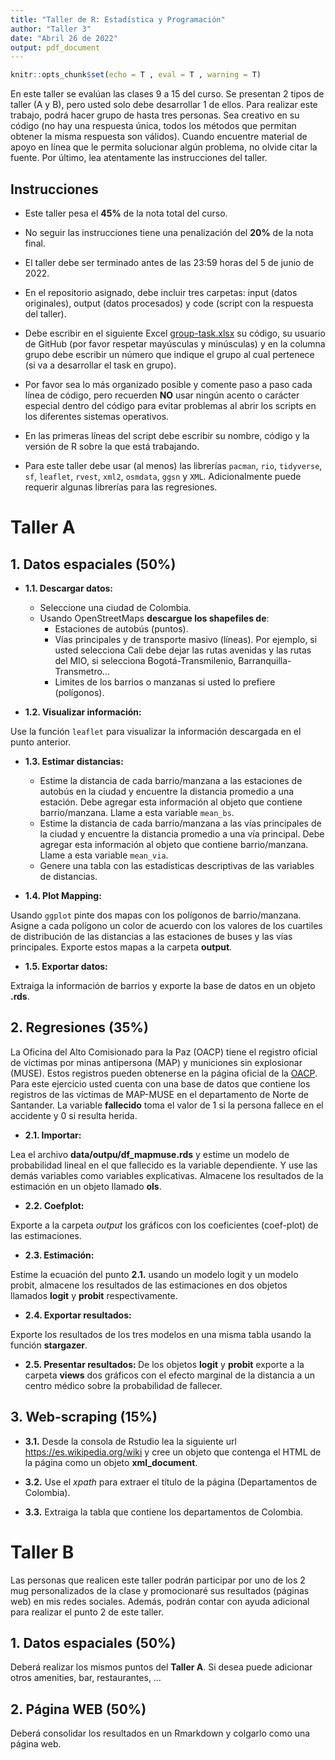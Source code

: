 ```yaml
---
title: "Taller de R: Estadística y Programación"
author: "Taller 3"
date: "Abril 26 de 2022"
output: pdf_document
---
```

<!-- Configuración de la consola de R -->
```r
knitr::opts_chunk$set(echo = T , eval = T , warning = T)
```

En este taller se evalúan las clases 9 a 15 del curso. Se presentan 2 tipos de taller (A y B), pero usted solo debe desarrollar 1 de ellos. Para realizar este trabajo, podrá hacer grupo de hasta tres personas. Sea creativo en su código (no hay una respuesta única, todos los métodos que permitan obtener la misma respuesta son válidos). Cuando encuentre material de apoyo en línea que le permita solucionar algún problema, no olvide citar la fuente. Por último, lea atentamente las instrucciones del taller.

<!----------------------------------------------------------------------------->
## Instrucciones

* Este taller pesa el **45%** de la nota total del curso.

* No seguir las instrucciones tiene una penalización del **20%** de la nota final.

* El taller debe ser terminado antes de las 23:59 horas del 5 de junio de 2022.

* En el repositorio asignado, debe incluir tres carpetas: input (datos originales), output (datos procesados) y code (script con la respuesta del taller).

* Debe escribir en  el siguiente Excel [group-task.xlsx](\href{https://uniandes-my.sharepoint.com/:x:/g/personal/ef_martinezg_uniandes_edu_co/EVRAqeHLnEpEmlPTtvIApt8BXdxRDCGb3jIFLieUSAB8Yg) su código, su usuario de GitHub (por favor respetar mayúsculas y minúsculas) y en la columna grupo debe escribir un número que indique el grupo al cual pertenece (si va a desarrollar el task en grupo). 

* Por favor sea lo más organizado posible y comente paso a paso cada línea de código, pero recuerden **NO** usar ningún acento o carácter especial dentro del código para evitar problemas al abrir los scripts en los diferentes sistemas operativos.

* En las primeras líneas del script debe escribir su nombre, código y la versión de R sobre la que está trabajando.

* Para este taller debe usar (al menos) las librerías `pacman`, `rio`, `tidyverse`, `sf`, `leaflet`, `rvest`, `xml2`, `osmdata`, `ggsn` y `XML`. Adicionalmente puede requerir algunas librerías para las regresiones.

<!----------------------------------------------------------------------------->
# Taller A

<!------------------->
## 1. Datos espaciales (50%)

- **1.1. Descargar datos:**

  - Seleccione una ciudad de Colombia.
  - Usando OpenStreetMaps **descargue los shapefiles de**:
    - Estaciones de autobús (puntos).
    - Vías principales y de transporte masivo (líneas). Por ejemplo, si usted selecciona Cali debe dejar las rutas avenidas y las rutas del MIO, si selecciona Bogotá-Transmilenio, Barranquilla-Transmetro...
    - Limites de los barrios o manzanas si usted lo prefiere (polígonos).

- **1.2. Visualizar información:**

Use la función `leaflet` para visualizar la información descargada en el punto anterior.

- **1.3. Estimar distancias:**

  - Estime la distancia de cada barrio/manzana a las estaciones de autobús en la ciudad y encuentre la distancia promedio a una estación. Debe agregar esta información al objeto que contiene barrio/manzana. Llame a esta variable `mean_bs`.
  - Estime la distancia de cada barrio/manzana a las vías principales de la ciudad y encuentre la distancia promedio a una vía principal. Debe agregar esta información al objeto que contiene barrio/manzana. Llame a esta variable `mean_via`.
  - Genere una tabla con las estadísticas descriptivas de las variables de distancias.
  
- **1.4. Plot Mapping:**

Usando `ggplot` pinte dos mapas con los polígonos de barrio/manzana. Asigne a cada polígono un color de acuerdo con los valores de los cuartiles de distribución de las distancias a las estaciones de buses y las vías principales. Exporte estos mapas a la carpeta **output**.

- **1.5. Exportar datos: **

Extraiga la información de barrios y exporte la base de datos en un objeto **.rds**. 

<!------------------->
## 2. Regresiones (35\%)

La Oficina del Alto Comisionado para la Paz (OACP) tiene el registro oficial de víctimas por minas antipersona (MAP) y municiones sin explosionar (MUSE). Estos registros pueden obtenerse en la página oficial de la [OACP](http://www.accioncontraminas.gov.co/Estadisticas/). Para este ejercicio usted cuenta con una base de datos que contiene los registros de las víctimas de MAP-MUSE en el departamento de Norte de Santander. La variable **fallecido** toma el valor de 1 si la persona fallece en el accidente y 0 si resulta herida.

- **2.1. Importar: **  

Lea el archivo **data/outpu/df\_mapmuse.rds** y estime un modelo de probabilidad lineal en el que fallecido es la variable dependiente. Y use las demás variables como variables explicativas. Almacene los resultados de la estimación en un objeto llamado **ols**.

- **2.2. Coefplot:** 

Exporte a la carpeta *output* los gráficos con los coeficientes (coef-plot) de las estimaciones.

- **2.3. Estimación:** 

Estime la ecuación del punto **2.1.** usando un modelo logit y un modelo probit, almacene los resultados de las estimaciones en dos objetos llamados **logit** y **probit** respectivamente.

- **2.4. Exportar resultados: ** 

Exporte los resultados de los tres modelos en una misma tabla usando la función **stargazer**.

- **2.5. Presentar resultados: ** De los objetos **logit** y **probit** exporte a la carpeta **views** dos gráficos con el efecto marginal de la distancia a un centro médico sobre la probabilidad de fallecer.

<!------------------->
## 3. Web-scraping (15%)

- **3.1.** Desde la consola de Rstudio lea la siguiente url [https://es.wikipedia.org/wiki](https://es.wikipedia.org/wiki/Departamentos_de_Colombia) y cree un objeto que contenga el HTML de la página como un objeto **xml\_document**.

- **3.2.** Use el *xpath* para extraer el título de la página (Departamentos de Colombia).

- **3.3.** Extraiga la tabla que contiene los departamentos de Colombia.

<!----------------------------------------------------------------------------->
# Taller B
Las personas que realicen este taller podrán participar por uno de los 2 mug personalizados de la clase y promocionaré sus resultados (páginas web) en mis redes sociales. Además, podrán contar con ayuda adicional para realizar el punto 2 de este taller.

<!------------------->
## 1. Datos espaciales (50%)

Deberá realizar los mismos puntos del **Taller A**. Si desea puede adicionar otros amenities, bar, restaurantes, … 

<!------------------->
## 2. Página WEB (50\%)

Deberá consolidar los resultados en un Rmarkdown y colgarlo como una página web.
